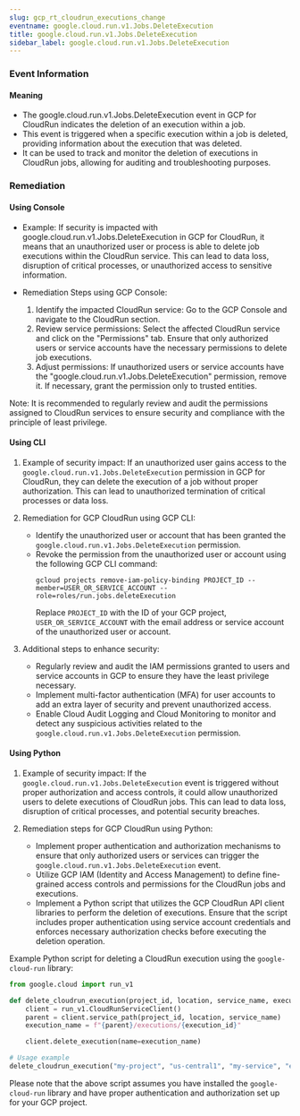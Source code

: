 ```yaml
--- 
slug: gcp_rt_cloudrun_executions_change
eventname: google.cloud.run.v1.Jobs.DeleteExecution
title: google.cloud.run.v1.Jobs.DeleteExecution
sidebar_label: google.cloud.run.v1.Jobs.DeleteExecution
---
```

                       
### Event Information

#### Meaning

- The google.cloud.run.v1.Jobs.DeleteExecution event in GCP for CloudRun indicates the deletion of an execution within a job.
- This event is triggered when a specific execution within a job is deleted, providing information about the execution that was deleted.
- It can be used to track and monitor the deletion of executions in CloudRun jobs, allowing for auditing and troubleshooting purposes.

### Remediation

#### Using Console

- Example: If security is impacted with google.cloud.run.v1.Jobs.DeleteExecution in GCP for CloudRun, it means that an unauthorized user or process is able to delete job executions within the CloudRun service. This can lead to data loss, disruption of critical processes, or unauthorized access to sensitive information.

- Remediation Steps using GCP Console:
  1. Identify the impacted CloudRun service: Go to the GCP Console and navigate to the CloudRun section.
  2. Review service permissions: Select the affected CloudRun service and click on the "Permissions" tab. Ensure that only authorized users or service accounts have the necessary permissions to delete job executions.
  3. Adjust permissions: If unauthorized users or service accounts have the "google.cloud.run.v1.Jobs.DeleteExecution" permission, remove it. If necessary, grant the permission only to trusted entities.

Note: It is recommended to regularly review and audit the permissions assigned to CloudRun services to ensure security and compliance with the principle of least privilege.

#### Using CLI

1. Example of security impact: If an unauthorized user gains access to the `google.cloud.run.v1.Jobs.DeleteExecution` permission in GCP for CloudRun, they can delete the execution of a job without proper authorization. This can lead to unauthorized termination of critical processes or data loss.

2. Remediation for GCP CloudRun using GCP CLI:
   - Identify the unauthorized user or account that has been granted the `google.cloud.run.v1.Jobs.DeleteExecution` permission.
   - Revoke the permission from the unauthorized user or account using the following GCP CLI command:
     ```
     gcloud projects remove-iam-policy-binding PROJECT_ID --member=USER_OR_SERVICE_ACCOUNT --role=roles/run.jobs.deleteExecution
     ```
     Replace `PROJECT_ID` with the ID of your GCP project, `USER_OR_SERVICE_ACCOUNT` with the email address or service account of the unauthorized user or account.

3. Additional steps to enhance security:
   - Regularly review and audit the IAM permissions granted to users and service accounts in GCP to ensure they have the least privilege necessary.
   - Implement multi-factor authentication (MFA) for user accounts to add an extra layer of security and prevent unauthorized access.
   - Enable Cloud Audit Logging and Cloud Monitoring to monitor and detect any suspicious activities related to the `google.cloud.run.v1.Jobs.DeleteExecution` permission.

#### Using Python

1. Example of security impact: If the `google.cloud.run.v1.Jobs.DeleteExecution` event is triggered without proper authorization and access controls, it could allow unauthorized users to delete executions of CloudRun jobs. This can lead to data loss, disruption of critical processes, and potential security breaches.

2. Remediation steps for GCP CloudRun using Python:
   - Implement proper authentication and authorization mechanisms to ensure that only authorized users or services can trigger the `google.cloud.run.v1.Jobs.DeleteExecution` event.
   - Utilize GCP IAM (Identity and Access Management) to define fine-grained access controls and permissions for the CloudRun jobs and executions.
   - Implement a Python script that utilizes the GCP CloudRun API client libraries to perform the deletion of executions. Ensure that the script includes proper authentication using service account credentials and enforces necessary authorization checks before executing the deletion operation.

Example Python script for deleting a CloudRun execution using the `google-cloud-run` library:

```python
from google.cloud import run_v1

def delete_cloudrun_execution(project_id, location, service_name, execution_id):
    client = run_v1.CloudRunServiceClient()
    parent = client.service_path(project_id, location, service_name)
    execution_name = f"{parent}/executions/{execution_id}"

    client.delete_execution(name=execution_name)

# Usage example
delete_cloudrun_execution("my-project", "us-central1", "my-service", "execution-12345")
```

Please note that the above script assumes you have installed the `google-cloud-run` library and have proper authentication and authorization set up for your GCP project.


 